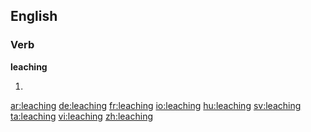 ==English==

===Verb===
'''leaching'''

# {{present participle of|leach}}

[[ar:leaching]]
[[de:leaching]]
[[fr:leaching]]
[[io:leaching]]
[[hu:leaching]]
[[sv:leaching]]
[[ta:leaching]]
[[vi:leaching]]
[[zh:leaching]]